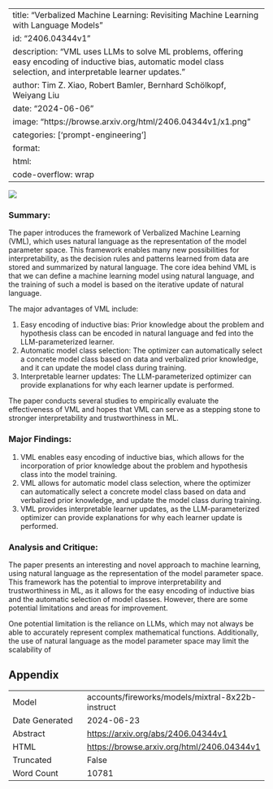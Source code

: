 
---
title: "Verbalized Machine Learning: Revisiting Machine Learning with Language Models"
id: "2406.04344v1"
description: "VML uses LLMs to solve ML problems, offering easy encoding of inductive bias, automatic model class selection, and interpretable learner updates."
author: Tim Z. Xiao, Robert Bamler, Bernhard Schölkopf, Weiyang Liu
date: "2024-06-06"
image: "https://browse.arxiv.org/html/2406.04344v1/x1.png"
categories: ['prompt-engineering']
format:
  html:
    code-overflow: wrap
---

![](https://browse.arxiv.org/html/2406.04344v1/x1.png)

### Summary:

The paper introduces the framework of Verbalized Machine Learning (VML), which uses natural language as the representation of the model parameter space. This framework enables many new possibilities for interpretability, as the decision rules and patterns learned from data are stored and summarized by natural language. The core idea behind VML is that we can define a machine learning model using natural language, and the training of such a model is based on the iterative update of natural language.

The major advantages of VML include:

1. Easy encoding of inductive bias: Prior knowledge about the problem and hypothesis class can be encoded in natural language and fed into the LLM-parameterized learner.
2. Automatic model class selection: The optimizer can automatically select a concrete model class based on data and verbalized prior knowledge, and it can update the model class during training.
3. Interpretable learner updates: The LLM-parameterized optimizer can provide explanations for why each learner update is performed.

The paper conducts several studies to empirically evaluate the effectiveness of VML and hopes that VML can serve as a stepping stone to stronger interpretability and trustworthiness in ML.

### Major Findings:

1. VML enables easy encoding of inductive bias, which allows for the incorporation of prior knowledge about the problem and hypothesis class into the model training.
2. VML allows for automatic model class selection, where the optimizer can automatically select a concrete model class based on data and verbalized prior knowledge, and update the model class during training.
3. VML provides interpretable learner updates, as the LLM-parameterized optimizer can provide explanations for why each learner update is performed.

### Analysis and Critique:

The paper presents an interesting and novel approach to machine learning, using natural language as the representation of the model parameter space. This framework has the potential to improve interpretability and trustworthiness in ML, as it allows for the easy encoding of inductive bias and the automatic selection of model classes. However, there are some potential limitations and areas for improvement.

One potential limitation is the reliance on LLMs, which may not always be able to accurately represent complex mathematical functions. Additionally, the use of natural language as the model parameter space may limit the scalability of

## Appendix

|          |          |
|----------|----------|
| Model     | accounts/fireworks/models/mixtral-8x22b-instruct       |
| Date Generated     | 2024-06-23       |
| Abstract | [https://arxiv.org/abs/2406.04344v1](https://arxiv.org/abs/2406.04344v1)        |
| HTML     | [https://browse.arxiv.org/html/2406.04344v1](https://browse.arxiv.org/html/2406.04344v1)       |
| Truncated       | False       |
| Word Count       | 10781       |